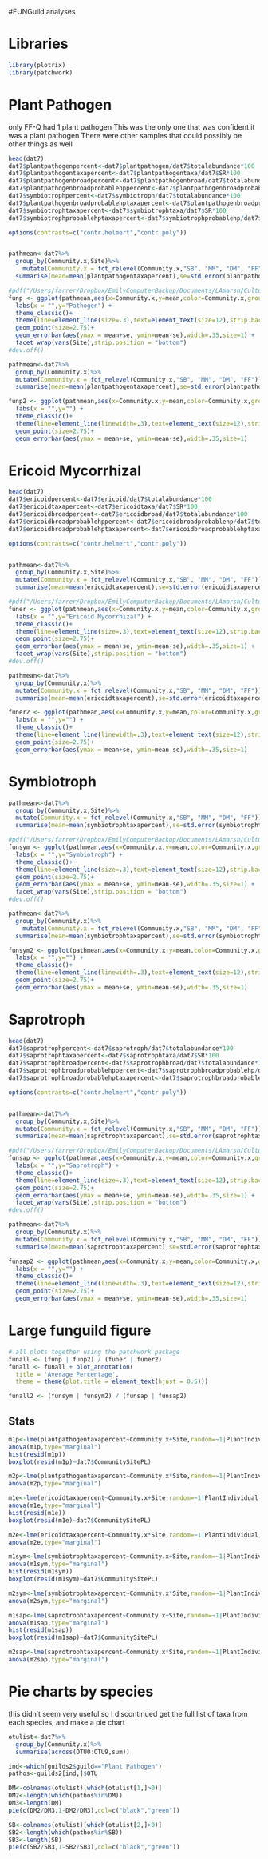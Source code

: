 #FUNGuild analyses

# Libraries

```r

library(plotrix)
library(patchwork)

```
# Plant Pathogen

only FF-Q had 1 plant pathogen
This was the only one that was confident it was a plant pathogen
There were other samples that could possibly be other things as well

``` r
head(dat7)
dat7$plantpathogenpercent<-dat7$plantpathogen/dat7$totalabundance*100
dat7$plantpathogentaxapercent<-dat7$plantpathogentaxa/dat7$SR*100
dat7$plantpathogenbroadpercent<-dat7$plantpathogenbroad/dat7$totalabundance*100
dat7$plantpathogenbroadprobablehppercent<-dat7$plantpathogenbroadprobablehp/dat7$totalabundance*100
dat7$symbiotrophpercent<-dat7$symbiotroph/dat7$totalabundance*100
dat7$plantpathogenbroadprobablehptaxapercent<-dat7$plantpathogenbroadprobablehptaxa/dat7$SR*100
dat7$symbiotrophtaxapercent<-dat7$symbiotrophtaxa/dat7$SR*100
dat7$symbiotrophprobablehptaxapercent<-dat7$symbiotrophprobablehp/dat7$SR*100

options(contrasts=c("contr.helmert","contr.poly"))


pathmean<-dat7%>%
  group_by(Community.x,Site)%>%
    mutate(Community.x = fct_relevel(Community.x,"SB", "MM", "DM", "FF"))%>%
  summarise(mean=mean(plantpathogentaxapercent),se=std.error(plantpathogentaxapercent),count=n())

#pdf("/Users/farrer/Dropbox/EmilyComputerBackup/Documents/LAmarsh/Culturing/Manuscripts/richness.pdf",width=6.6,height=3.5)
funp <- ggplot(pathmean,aes(x=Community.x,y=mean,color=Community.x,group=Community.x))+
  labs(x = "",y="Pathogen") +
  theme_classic()+
  theme(line=element_line(size=.3),text=element_text(size=12),strip.background = element_rect(colour="white", fill="white"),axis.line=element_line(color="gray30",linewidth=.5),legend.position = "none",strip.placement = "outside",panel.spacing=unit(0,"cm"),axis.text.x = element_text(angle = 45, vjust = 1, hjust=1),panel.background = element_rect(fill = NA, color = "gray50"))+
  geom_point(size=2.75)+
  geom_errorbar(aes(ymax = mean+se, ymin=mean-se),width=.35,size=1) +
  facet_wrap(vars(Site),strip.position = "bottom")
#dev.off()

pathmean<-dat7%>%
  group_by(Community.x)%>%
  mutate(Community.x = fct_relevel(Community.x,"SB", "MM", "DM", "FF"))%>%
  summarise(mean=mean(plantpathogentaxapercent),se=std.error(plantpathogentaxapercent),count=n())

funp2 <- ggplot(pathmean,aes(x=Community.x,y=mean,color=Community.x,group=Community.x))+
  labs(x = "",y="") +
  theme_classic()+
  theme(line=element_line(linewidth=.3),text=element_text(size=12),strip.background = element_rect(colour="white", fill="white"),axis.line=element_line(color="gray30",linewidth=.5),legend.position = "none",strip.placement = "outside",panel.spacing=unit(0,"cm"),axis.text.x = element_text(angle = 45, vjust = 1, hjust=1),panel.background = element_rect(fill = NA, color = "gray50"))+
  geom_point(size=2.75)+
  geom_errorbar(aes(ymax = mean+se, ymin=mean-se),width=.35,size=1) 

```

# Ericoid Mycorrhizal

``` r
head(dat7)
dat7$ericoidpercent<-dat7$ericoid/dat7$totalabundance*100
dat7$ericoidtaxapercent<-dat7$ericoidtaxa/dat7$SR*100
dat7$ericoidbroadpercent<-dat7$ericoidbroad/dat7$totalabundance*100
dat7$ericoidbroadprobablehppercent<-dat7$ericoidbroadprobablehp/dat7$totalabundance*100
dat7$ericoidbroadprobablehptaxapercent<-dat7$ericoidbroadprobablehptaxa/dat7$SR*100

options(contrasts=c("contr.helmert","contr.poly"))


pathmean<-dat7%>%
  group_by(Community.x,Site)%>%
  mutate(Community.x = fct_relevel(Community.x,"SB", "MM", "DM", "FF"))%>%
  summarise(mean=mean(ericoidtaxapercent),se=std.error(ericoidtaxapercent),count=n())

#pdf("/Users/farrer/Dropbox/EmilyComputerBackup/Documents/LAmarsh/Culturing/Manuscripts/richness.pdf",width=6.6,height=3.5)
funer <- ggplot(pathmean,aes(x=Community.x,y=mean,color=Community.x,group=Community.x))+
  labs(x = "",y="Ericoid Mycorrhizal") +
  theme_classic()+
  theme(line=element_line(size=.3),text=element_text(size=12),strip.background = element_rect(colour="white", fill="white"),axis.line=element_line(color="gray30",linewidth=.5),legend.position = "none",strip.placement = "outside",panel.spacing=unit(0,"cm"),axis.text.x = element_text(angle = 45, vjust = 1, hjust=1),panel.background = element_rect(fill = NA, color = "gray50"))+
  geom_point(size=2.75)+
  geom_errorbar(aes(ymax = mean+se, ymin=mean-se),width=.35,size=1) +
  facet_wrap(vars(Site),strip.position = "bottom")
#dev.off()

pathmean<-dat7%>%
  group_by(Community.x)%>%
  mutate(Community.x = fct_relevel(Community.x,"SB", "MM", "DM", "FF"))%>%
  summarise(mean=mean(ericoidtaxapercent),se=std.error(ericoidtaxapercent),count=n())

funer2 <- ggplot(pathmean,aes(x=Community.x,y=mean,color=Community.x,group=Community.x))+
  labs(x = "",y="") +
  theme_classic()+
  theme(line=element_line(linewidth=.3),text=element_text(size=12),strip.background = element_rect(colour="white", fill="white"),axis.line=element_line(color="gray30",linewidth=.5),legend.position = "none",strip.placement = "outside",panel.spacing=unit(0,"cm"),axis.text.x = element_text(angle = 45, vjust = 1, hjust=1),panel.background = element_rect(fill = NA, color = "gray50"))+
  geom_point(size=2.75)+
  geom_errorbar(aes(ymax = mean+se, ymin=mean-se),width=.35,size=1) 

```
# Symbiotroph

```r

pathmean<-dat7%>%
  group_by(Community.x,Site)%>%
  mutate(Community.x = fct_relevel(Community.x,"SB", "MM", "DM", "FF"))%>%
  summarise(mean=mean(symbiotrophtaxapercent),se=std.error(symbiotrophtaxapercent),count=n())

#pdf("/Users/farrer/Dropbox/EmilyComputerBackup/Documents/LAmarsh/Culturing/Manuscripts/richness.pdf",width=6.6,height=3.5)
funsym <- ggplot(pathmean,aes(x=Community.x,y=mean,color=Community.x,group=Community.x))+
  labs(x = "",y="Symbiotroph") +
  theme_classic()+
  theme(line=element_line(size=.3),text=element_text(size=12),strip.background = element_rect(colour="white", fill="white"),axis.line=element_line(color="gray30",linewidth=.5),legend.position = "none",strip.placement = "outside",panel.spacing=unit(0,"cm"),axis.text.x = element_text(angle = 45, vjust = 1, hjust=1),panel.background = element_rect(fill = NA, color = "gray50"))+
  geom_point(size=2.75)+
  geom_errorbar(aes(ymax = mean+se, ymin=mean-se),width=.35,size=1) +
  facet_wrap(vars(Site),strip.position = "bottom")
#dev.off()

pathmean<-dat7%>%
  group_by(Community.x)%>%
    mutate(Community.x = fct_relevel(Community.x,"SB", "MM", "DM", "FF"))%>%
  summarise(mean=mean(symbiotrophtaxapercent),se=std.error(symbiotrophtaxapercent),count=n())

funsym2 <- ggplot(pathmean,aes(x=Community.x,y=mean,color=Community.x,group=Community.x))+
  labs(x = "",y="") +
  theme_classic()+
  theme(line=element_line(linewidth=.3),text=element_text(size=12),strip.background = element_rect(colour="white", fill="white"),axis.line=element_line(color="gray30",linewidth=.5),legend.position = "none",strip.placement = "outside",panel.spacing=unit(0,"cm"),axis.text.x = element_text(angle = 45, vjust = 1, hjust=1),panel.background = element_rect(fill = NA, color = "gray50"))+
  geom_point(size=2.75)+
  geom_errorbar(aes(ymax = mean+se, ymin=mean-se),width=.35,size=1)

```
# Saprotroph

```r

head(dat7)
dat7$saprotrophpercent<-dat7$saprotroph/dat7$totalabundance*100
dat7$saprotrophtaxapercent<-dat7$saprotrophtaxa/dat7$SR*100
dat7$saprotrophbroadpercent<-dat7$saprotrophbroad/dat7$totalabundance*100
dat7$saprotrophbroadprobablehppercent<-dat7$saprotrophbroadprobablehp/dat7$totalabundance*100
dat7$saprotrophbroadprobablehptaxapercent<-dat7$saprotrophbroadprobablehptaxa/dat7$SR*100

options(contrasts=c("contr.helmert","contr.poly"))


pathmean<-dat7%>%
  group_by(Community.x,Site)%>%
  mutate(Community.x = fct_relevel(Community.x,"SB", "MM", "DM", "FF"))%>%
  summarise(mean=mean(saprotrophtaxapercent),se=std.error(saprotrophtaxapercent),count=n())

#pdf("/Users/farrer/Dropbox/EmilyComputerBackup/Documents/LAmarsh/Culturing/Manuscripts/richness.pdf",width=6.6,height=3.5)
funsap <- ggplot(pathmean,aes(x=Community.x,y=mean,color=Community.x,group=Community.x))+
  labs(x = "",y="Saprotroph") +
  theme_classic()+
  theme(line=element_line(size=.3),text=element_text(size=12),strip.background = element_rect(colour="white", fill="white"),axis.line=element_line(color="gray30",linewidth=.5),legend.position = "none",strip.placement = "outside",panel.spacing=unit(0,"cm"),axis.text.x = element_text(angle = 45, vjust = 1, hjust=1),panel.background = element_rect(fill = NA, color = "gray50"))+
  geom_point(size=2.75)+
  geom_errorbar(aes(ymax = mean+se, ymin=mean-se),width=.35,size=1) +
  facet_wrap(vars(Site),strip.position = "bottom")
#dev.off()

pathmean<-dat7%>%
  group_by(Community.x)%>%
  mutate(Community.x = fct_relevel(Community.x,"SB", "MM", "DM", "FF"))%>%
  summarise(mean=mean(saprotrophtaxapercent),se=std.error(saprotrophtaxapercent),count=n())

funsap2 <- ggplot(pathmean,aes(x=Community.x,y=mean,color=Community.x,group=Community.x))+
  labs(x = "",y="") +
  theme_classic()+
  theme(line=element_line(linewidth=.3),text=element_text(size=12),strip.background = element_rect(colour="white", fill="white"),axis.line=element_line(color="gray30",linewidth=.5),legend.position = "none",strip.placement = "outside",panel.spacing=unit(0,"cm"),axis.text.x = element_text(angle = 45, vjust = 1, hjust=1),panel.background = element_rect(fill = NA, color = "gray50"))+
  geom_point(size=2.75)+
  geom_errorbar(aes(ymax = mean+se, ymin=mean-se),width=.35,size=1) 


```
# Large funguild figure

```r

# all plots together using the patchwork package
funall <- (funp | funp2) / (funer | funer2)
funall <- funall + plot_annotation(
  title = 'Average Percentage',
  theme = theme(plot.title = element_text(hjust = 0.5)))

funall2 <- (funsym | funsym2) / (funsap | funsap2)

```


## Stats

```r
m1p<-lme(plantpathogentaxapercent~Community.x+Site,random=~1|PlantIndividual,data=dat7,na.action=na.omit)
anova(m1p,type="marginal")
hist(resid(m1p))
boxplot(resid(m1p)~dat7$CommunitySitePL)

m2p<-lme(plantpathogentaxapercent~Community.x*Site,random=~1|PlantIndividual,data=dat7,na.action=na.omit)
anova(m2p,type="marginal")

m1e<-lme(ericoidtaxapercent~Community.x+Site,random=~1|PlantIndividual,data=dat7,na.action=na.omit)
anova(m1e,type="marginal")
hist(resid(m1e))
boxplot(resid(m1e)~dat7$CommunitySitePL)

m2e<-lme(ericoidtaxapercent~Community.x*Site,random=~1|PlantIndividual,data=dat7,na.action=na.omit)
anova(m2e,type="marginal")

m1sym<-lme(symbiotrophtaxapercent~Community.x+Site,random=~1|PlantIndividual,data=dat7,na.action=na.omit)
anova(m1sym,type="marginal")
hist(resid(m1sym))
boxplot(resid(m1sym)~dat7$CommunitySitePL)

m2sym<-lme(symbiotrophtaxapercent~Community.x*Site,random=~1|PlantIndividual,data=dat7,na.action=na.omit)
anova(m2sym,type="marginal")

m1sap<-lme(saprotrophtaxapercent~Community.x+Site,random=~1|PlantIndividual,data=dat7,na.action=na.omit)
anova(m1sap,type="marginal")
hist(resid(m1sap))
boxplot(resid(m1sap)~dat7$CommunitySitePL)

m2sap<-lme(saprotrophtaxapercent~Community.x*Site,random=~1|PlantIndividual,data=dat7,na.action=na.omit)
anova(m2sap,type="marginal")

```

# Pie charts by species
this didn't seem very useful so I discontinued
get the full list of taxa from each species, and make a pie chart

```r
otulist<-dat7%>%
  group_by(Community.x)%>%
  summarise(across(OTU0:OTU9,sum))

ind<-which(guilds2$guild=="Plant Pathogen")
pathos<-guilds2[ind,]$OTU

DM<-colnames(otulist)[which(otulist[1,]>0)]
DM2<-length(which(pathos%in%DM))
DM3<-length(DM)
pie(c(DM2/DM3,1-DM2/DM3),col=c("black","green"))

SB<-colnames(otulist)[which(otulist[2,]>0)]
SB2<-length(which(pathos%in%SB))
SB3<-length(SB)
pie(c(SB2/SB3,1-SB2/SB3),col=c("black","green"))

```